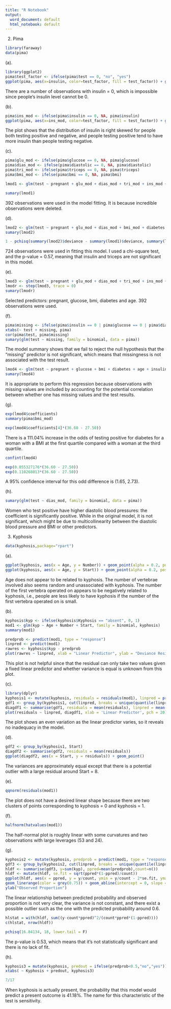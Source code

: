 ---
title: "R Notebook"
output:
  word_document: default
  html_notebook: default
---

2. Pima
```{r}
library(faraway)
data(pima)
```

(a).
```{r}
library(ggplot2)
pima$test_factor <- ifelse(pima$test == 0, "no", "yes")
ggplot(pima, aes(x=insulin, color=test_factor, fill = test_factor)) + geom_histogram(position="dodge", binwidth=50, aes(y=..density..))
```
There are a number of observations with insulin = 0, which is impossible since people's insulin level cannot be 0.

(b).
```{r}
pima$ins_mod <- ifelse(pima$insulin == 0, NA, pima$insulin)
ggplot(pima, aes(x=ins_mod, color=test_factor, fill = test_factor)) + geom_histogram(position="dodge", binwidth=50, aes(y=..density..))
```
The plot shows that the distribution of insulin is right skewed for people both testing positive and negative, and people testing positive tend to have more insulin than people testing negative.

(c).
```{r}
pima$glu_mod <- ifelse(pima$glucose == 0, NA, pima$glucose)
pima$dias_mod <- ifelse(pima$diastolic == 0, NA, pima$diastolic)
pima$tri_mod <- ifelse(pima$triceps == 0, NA, pima$triceps)
pima$bmi_mod <- ifelse(pima$bmi == 0, NA, pima$bmi)

lmod1 <- glm(test ~ pregnant + glu_mod + dias_mod + tri_mod + ins_mod + bmi_mod + diabetes + age, family = binomial, pima)

sumary(lmod1)
```
392 observations were used in the model fitting. It is because incredible observations were deleted.

(d).
```{r}
lmod2 <- glm(test ~ pregnant + glu_mod + dias_mod + bmi_mod + diabetes + age, family = binomial, pima)
sumary(lmod2)

1 - pchisq(summary(lmod2)$deviance - summary(lmod1)$deviance, summary(lmod2)$df.residual - summary(lmod1)$df.residual)
```
724 observations were used in fitting this model. I used a chi-square test, and the p-value = 0.57, meaning that insulin and triceps are not significant in this model.

(e).
```{r}
lmod3 <- glm(test ~ pregnant + glu_mod + dias_mod + tri_mod + ins_mod + bmi_mod + diabetes + age, family = binomial, data=lmod1$model)
lmodr <- step(lmod3, trace = 0)
sumary(lmodr)
```
Selected predictors: pregnant, glucose, bmi, diabetes and age. 392 observations were used.

(f).
```{r}
pima$missing <- ifelse(pima$insulin == 0 | pima$glucose == 0 | pima$diastolic == 0 | pima$triceps == 0 | pima$bmi == 0, 1, 0)
xtabs(~ test + missing, pima)
cor(pima$test, pima$missing)
sumary(glm(test ~ missing, family = binomial, data = pima))
```
The model summary shows that we fail to reject the null hypothesis that the "missing" predictor is not significant, which means that missingness is not associated with the test result.

```{r}
lmod4 <- glm(test ~ pregnant + glucose + bmi + diabetes + age + insulin + missing, family = binomial, data = pima)
sumary(lmod4)
```
It is appropriate to perform this regression because observations with missing values are included by accounting for the potential correlation between whether one has missing values and the test results.

(g).
```{r}
exp(lmod4$coefficients)
summary(pima$bmi_mod)
```
```{r}
exp(lmod4$coefficients[4]*(36.60 - 27.50))
```
There is a 111.04% increase in the odds of testing positive for diabetes for a woman with a BMI at the first
quartile compared with a woman at the third quartile.
```{r message=FALSE}
confint(lmod4)
```
```{r}
exp(0.055327176*(36.60 - 27.50))
exp(0.110268013*(36.60 - 27.50))
```
A 95% confidence interval for this odd difference is (1.65, 2.73).

(h).
```{r}
sumary(glm(test ~ dias_mod, family = binomial, data = pima))
```
Women who test positive have higher diastolic blood pressures: the coefficient is significantly positive. While in the original model, it is not significant, which might be due to multicollinearity between the diastolic blood pressure and BMI or other predictors.



3. Kyphosis
```{r}
data(kyphosis,package="rpart")
```

(a).
```{r}
ggplot(kyphosis, aes(x = Age, y = Number)) + geom_point(alpha = 0.2, position = position_jitter()) + facet_grid(~ Kyphosis)
ggplot(kyphosis, aes(x = Age, y = Start)) + geom_point(alpha = 0.2, position = position_jitter()) + facet_grid(~ Kyphosis)
```
Age does not appear to be related to kyphosis. The number of vertebrae involved also seems random and unassociated with kyphosis. The number of the first vertebra operated on appears to be negatively related to kyphosis, i.e., people are less likely to have kyphosis if the number of the first vertebra operated on is small.

(b).
```{r}
kyphosis$kyp <- ifelse(kyphosis$Kyphosis == "absent", 0, 1)
mod1 <- glm(kyp ~ Age + Number + Start, family = binomial, kyphosis)
summary(mod1)
```
```{r}
predprob <- predict(mod1, type = "response")
linpred <- predict(mod1)
rawres <- kyphosis$kyp - predprob
plot(rawres ~ linpred, xlab = "Linear Predictor", ylab = "Deviance Residuals")
```
This plot is not helpful since that the residual can only take two values given a fixed linear predictor and whether variance is equal is unknown from this plot.

(c).
```{r message = FALSE}
library(dplyr)
kyphosis1 <- mutate(kyphosis, residuals = residuals(mod1), linpred = predict(mod1))
gdf1 <- group_by(kyphosis1, cut(linpred, breaks = unique(quantile(linpred, (1:20)/21))))
diagdf1 <- summarise(gdf1, residuals = mean(residuals), linpred = mean(linpred))
plot(residuals ~ linpred, diagdf1, xlab = 'Linear Predictor', pch = 20)
```
The plot shows an even variation as the linear predictor varies, so it reveals no inadequacy in the model.

(d).
```{r message = FALSE}
gdf2 <- group_by(kyphosis1, Start)
diagdf2 <- summarise(gdf2, residuals = mean(residuals))
ggplot(diagdf2, aes(x = Start, y = residuals)) + geom_point()
```
The variances are approximately equal except that there is a potential outlier with a large residual around Start = 8.

(e).
```{r}
qqnorm(residuals(mod1))
```
The plot does not have a desired linear shape because there are two clusters of points corresponding to kyphosis = 0 and kyphosis = 1.

(f).
```{r}
halfnorm(hatvalues(mod1))
```
The half-normal plot is roughly linear with some curvatures and two observations with large leverages (53 and 24).

(g).
```{r}
kyphosis2 <- mutate(kyphosis, predprob = predict(mod1, type = "response"))
gdf3 <- group_by(kyphosis2, cut(linpred, breaks = unique(quantile(linpred, (1:20)/21))))
hldf <- summarise(gdf3, y=sum(kyp), ppred=mean(predprob),count=n())
hldf <- mutate(hldf, se.fit = sqrt(ppred*(1-ppred)/count))
ggplot(hldf, aes(x = ppred, y = y/count, ymin = y/count - 2*se.fit, ymax = y/count+2*se.fit)) + geom_point() + 
geom_linerange(color = grey(0.75)) + geom_abline(intercept = 0, slope = 1) + xlab('Predicted Probability') + 
ylab("Observed Proportion")
```
The linear relationship between predicted probability and observed proportion is not very clear, the variance is not constant, and there exist a possible outlier such as the one with the predicted probability around 0.6.

```{r}
hlstat = with(hldf, sum((y-count*ppred)^2/(count*ppred*(1-ppred))))
c(hlstat, nrow(hldf))

pchisq(16.84134, 18, lower.tail = F)
```
The p-value is 0.53, which means that it's not statistically significant and there is no lack of fit.

(h).
```{r}
kyphosis3 = mutate(kyphosis, predout = ifelse(predprob<0.5,"no","yes"))
xtabs( ~ Kyphosis + predout, kyphosis3)
```
```{r}
7/17
```

When kyphosis is actually present, the probability that this model would predict a present outcome is 41.18%. The name for this characteristic of the test is sensitivity.



















